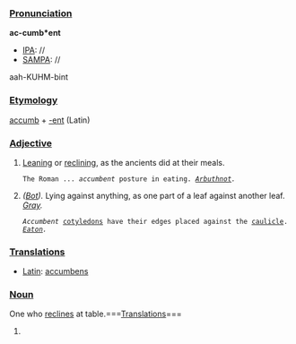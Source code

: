 ===[[Pronunciation]]===

'''ac-cumb*ent'''
*[[IPA]]: //
*[[SAMPA]]: //
aah-KUHM-bint
===[[Etymology]]===

[[accumb]] + [[-ent]] (Latin)
===[[Adjective]]===

<ol>
<li>[[Leaning]] or [[reclining]], as the ancients did at their meals.

<code>The Roman ... ''accumbent'' posture in eating. ''[[Arbuthnot]].''</code>

<li> ''([[Bot (subject)|Bot]]).'' Lying against anything, as one part of a leaf against another leaf. ''[[Gray]].''

<code>''Accumbent'' [[cotyledon]]s have their edges placed against the [[caulicle]]. ''[[Eaton]].''</code>
</ol>
===[[Translations]]===

*[[Latin]]: [[accumbens]]
===[[Noun]]===

One who [[reclines]] at table.===[[Translations]]===

#
